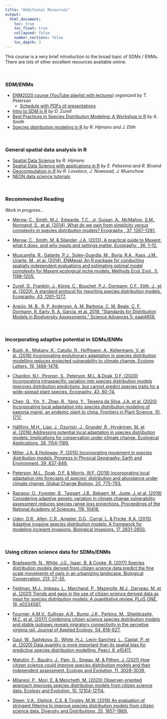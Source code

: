 ```yaml
---
title: "Additional Resources"
output:
  html_document:
    toc: true
    toc_float: true
    collapsed: false
    number_sections: false
    toc_depth: 3
---
```


<!-- $~$ -->

<!-- ## Online tutorials and workshops -->

This course is a very brief introduction to the broad topic of SDMs / ENMs. There are lots of other excellent resources available online.

$~$

### SDM/ENMs

- [ENM2020 course (YouTube playlist with lectures)](https://youtube.com/playlist?list=PLhEJuWmv8Jf67qSdifDvgOk5DOJsNNiam) *organized by T. Peterson*
  - [Schedule with PDFs of presentations](https://docs.google.com/spreadsheets/d/1RQu1XRKyYfrnFI2V1g677d0sf8tFxC2xUvb96cbP02s/edit?usp=sharing)
- [Intro to SDM in R](https://damariszurell.github.io/SDM-Intro/) *by D. Zurell*
- [Best Practices in Species Distribution Modeling: A Workshop in R](http://www.earthskysea.org/best-practices-in-species-distribution-modeling-a-workshop-in-r/) *by A. Smith*
- [Species distribution modeling in R](https://rspatial.org/raster/sdm/index.html) *by R. Hijmans and J. Elith*

$~$

### General spatial data analysis in R

- [Spatial Data Science](https://www.rspatial.org/raster/index.html) *by R. Hijmans*
- [Spatial Data Science with applications in R](https://keen-swartz-3146c4.netlify.app/) *by E. Pebesma and R. Bivand*
- [Geocomputation in R](https://geocompr.robinlovelace.net/) *by R. Lovelace, J. Nowosad, J. Muenchow*
- [NEON data science tutorials](https://www.neonscience.org/resources/learning-hub/tutorials)

$~$

<!-- ## Other R packages -->

<!-- ### Obtaining occurrence data -->

<!-- - [TBD]() -->

<!-- ### Occurrence data cleaning -->

<!-- - [`bRacatus` (Arlé, E., Zizka, A., Keil, P., Winter, M., Essl, F., Knight, T., Weigelt, P., Jiménez‐Muñoz, M. and Meyer, C. (2021), bRacatus: a method to estimate the accuracy and biogeographical status of georeferenced biological data. Methods in Ecology and Evolution.](https://besjournals.onlinelibrary.wiley.com/doi/10.1111/2041-210X.13629) -->
<!-- - [TBD]() -->

<!-- ### Environment data -->

<!-- - [TBD]() -->

<!-- ### Modeling algorithms -->

<!-- - [TBD]() -->

<!-- ### Evaluation -->

<!-- - [`ENMeval`(Kass, J.M., Muscarella, R., Galante, P.J., Bohl, C.L., Pinilla‐Buitrago, G.E., Boria, R.A., Soley‐Guardia, M. and Anderson, R.P. (2021), ENMeval 2.0: redesigned for customizable and reproducible modeling of species’ niches and distributions. Methods in Ecology and Evolution.)](https://doi.org/10.1111/2041-210X.13628) -->
<!-- - [TBD]() -->

<!-- ### Virtual species / simulation -->

<!-- - [TBD]() -->

<!-- $~$ -->

### Recommended Reading 

*Work in progress...*

- [Merow, C., Smith, M.J., Edwards, T.C., Jr, Guisan, A., McMahon, S.M., Normand, S., et al. (2014). What do we gain from simplicity versus complexity in species distribution models? Ecography , 37, 1267–1281.](https://onlinelibrary.wiley.com/doi/full/10.1111/ecog.00845)

- [Merow, C., Smith, M. & Silander, J.A. (2013). A practical guide to Maxent: what it does, and why inputs and settings matter. Ecography , 36, 1–12.](https://onlinelibrary.wiley.com/doi/full/10.1111/j.1600-0587.2013.07872.x)

- [Muscarella, R., Galante, P.J., Soley-Guardia, M., Boria, R.A., Kass, J.M., Uriarte, M., et al. (2014). ENMeval: An R package for conducting spatially independent evaluations and estimating optimal model complexity for Maxent ecological niche models. Methods Ecol. Evol., 5, 1198–1205.](https://besjournals.onlinelibrary.wiley.com/doi/full/10.1111/2041-210X.12261)

- [Zurell, D., Franklin, J., König, C., Bouchet, P.J., Dormann, C.F., Elith, J., et al. (2020). A standard protocol for reporting species distribution models. Ecography, 43, 1261–1277.](pdfs/Zurell_etal_Ecography_2020.pdf)

- [Araújo, M. B., R. P. Anderson, A. M. Barbosa, C. M. Beale, C. F. Dormann, R. Early, R. A. Garcia, et al. 2019. “Standards for Distribution Models in Biodiversity Assessments.” Science Advances 5: eaat4858.](https://advances.sciencemag.org/content/5/1/eaat4858)

$~$

### Incorporating adaptive potential in SDMs/ENMs

- [Bush, A., Mokany, K., Catullo, R., Hoffmann, A., Kellermann, V. et al. (2016) Incorporating evolutionary adaptation in species distribution modelling reduces projected vulnerability to climate change. Ecology Letters, 19, 1468-1478.](pdfs/adapt/Bush et al. 2016.pdf)

- [Chardon, N.I., Pironon, S., Peterson, M.L. & Doak, D.F. (2020) Incorporating intraspecific variation into species distribution models improves distribution predictions, but cannot predict species traits for a wide-spread plant species. Ecography, 43, 60-74.](pdfs/adapt/Chardon et al. 2020.pdf)

- [Chen, Q., Yin, Y., Zhao, R., Yang, Y., Teixeira da Silva, J.A. et al. (2020) Incorporating local adaptation into species distribution modeling of paeonia mairei, an endemic plant to china. Frontiers in Plant Science, 10, 1717.](pdfs/adapt/Chen et al. 2020.pdf)

- [Hällfors, M.H., Liao, J., Dzurisin, J., Grundel, R., Hyvärinen, M. et al. (2016) Addressing potential local adaptation in species distribution models: Implications for conservation under climate change. Ecological Applications, 26, 1154-1169.](pdfs/adapt/Hällfors_et_al-2016-Ecological_Applications.pdf)

- [Miller, J.A. & Holloway, P. (2015) Incorporating movement in species distribution models. Progress in Physical Geography: Earth and Environment, 39, 837-849.](pdfs/adapt/Miller & Holloway 2015.pdf)

- [Peterson, M.L., Doak, D.F. & Morris, W.F. (2019) Incorporating local adaptation into forecasts of species’ distribution and abundance under climate change. Global Change Biology, 25, 775-793.](pdfs/adapt/Peterson et al. 2018.pdf)

- [Razgour, O., Forester, B., Taggart, J.B., Bekaert, M., Juste, J. et al. (2019) Considering adaptive genetic variation in climate change vulnerability assessment reduces species range loss projections. Proceedings of the National Academy of Sciences, 116, 10418.](Razgour et al. 2019.pdf)

- [Uden, D.R., Allen, C.R., Angeler, D.G., Corral, L. & Fricke, K.A. (2015) Adaptive invasive species distribution models: A framework for modeling incipient invasions. Biological Invasions, 17, 2831-2850.](Udenart_10 1007_s10530-015-0914-3.pdf)

$~$

### Using citizen science data for SDMs/ENMs

- [Bradsworth, N., White, J.G., Isaac, B. & Cooke, R. (2017) Species distribution models derived from citizen science data predict the fine scale movements of owls in an urbanizing landscape. Biological Conservation, 213, 27-35.](pdfs/citsci/Bradsworth et al. 2017.pdf)

- [Feldman, M.J., Imbeau, L., Marchand, P., Mazerolle, M.J., Darveau, M. et al. (2021) Trends and gaps in the use of citizen science derived data as input for species distribution models: A quantitative review. PLoS ONE, 16, e0234587.](pdfs/citsci/Feldman et al. 2021.pdf)

- [Fournier, A.M.V., Sullivan, A.R., Bump, J.K., Perkins, M., Shieldcastle, M.C. et al. (2017) Combining citizen science species distribution models and stable isotopes reveals migratory connectivity in the secretive virginia rail. Journal of Applied Ecology, 54, 618-627.](pdfs/citsci/Fournier et al. 2017.pdf)

- [Gaul, W., Sadykova, D., White, H.J., Leon-Sanchez, L., Caplat, P. et al. (2020) Data quantity is more important than its spatial bias for predictive species distribution modelling. PeerJ, 8, e10411.](pdfs/citsci/Gaul et al. 2020.pdf)

- [Matutini, F., Baudry, J., Pain, G., Sineau, M. & Pithon, J. (2021) How citizen science could improve species distribution models and their independent assessment. Ecology and Evolution, 11, 3028-3039.](pdfs/citsci/Matutini et al. 2021.pdf)

- [Milanesi, P., Mori, E. & Menchetti, M. (2020) Observer-oriented approach improves species distribution models from citizen science data. Ecology and Evolution, 10, 12104-12114.](pdfs/citsci/Milanesi et al. 2020.pdf)

- [Steen, V.A., Elphick, C.S. & Tingley, M.W. (2019) An evaluation of stringent filtering to improve species distribution models from citizen science data. Diversity and Distributions, 25, 1857-1869.](pdfs/citsci/Steen et al. 2019.pdf)



